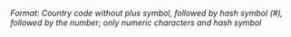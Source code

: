   

_Format: Country code without plus symbol, followed by hash symbol (#), followed by the number; only numeric characters and hash symbol_